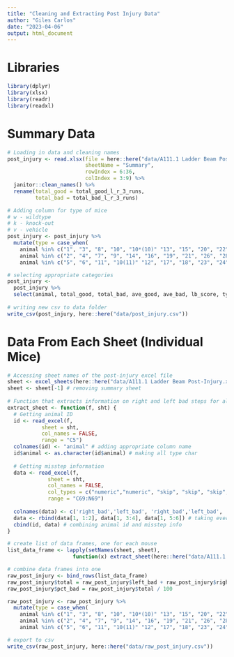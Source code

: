 ```yaml
---
title: "Cleaning and Extracting Post Injury Data"
author: "Giles Carlos"
date: "2023-04-06"
output: html_document
---
```


# Libraries

```r
library(dplyr)
library(xlsx)
library(readr)
library(readxl)
```

# Summary Data

```r
# Loading in data and cleaning names
post_injury <- read.xlsx(file = here::here("data/A111.1 Ladder Beam Post-Injury.xls"), 
                         sheetName = "Summary", 
                         rowIndex = 6:36, 
                         colIndex = 3:9) %>% 
  janitor::clean_names() %>% 
  rename(total_good = total_good_l_r_3_runs,
         total_bad = total_bad_l_r_3_runs)

# Adding column for type of mice
# w - wildtype
# k - knock-out
# v - vehicle
post_injury <- post_injury %>% 
  mutate(type = case_when(
    animal %in% c("1", "3", "8", "10", "10*(10)" "13", "15", "20", "22", "25", "27", "31", "32") ~ "w",
    animal %in% c("2", "4", "7", "9", "14", "16", "19", "21", "26", "28") ~ "k",
    animal %in% c("5", "6", "11", "10(11)" "12", "17", "18", "23", "24", "29", "30") ~ "v"))

# selecting appropriate categories
post_injury <- 
  post_injury %>% 
  select(animal, total_good, total_bad, ave_good, ave_bad, lb_score, type)
  
# writing new csv to data folder
write_csv(post_injury, here::here("data/post_injury.csv"))
```

# Data From Each Sheet (Individual Mice)

```r
# Accessing sheet names of the post-injury excel file
sheet <- excel_sheets(here::here("data/A111.1 Ladder Beam Post-Injury.xls"))
sheet <- sheet[-1] # removing summary sheet
  
# Function that extracts information on right and left bad steps for all three trials for all mice
extract_sheet <- function(f, sht) {
  # Getting animal ID
  id <- read_excel(f, 
           sheet = sht,
           col_names = FALSE,
           range = "C5")
  colnames(id) <- "animal" # adding appropriate column name
  id$animal <- as.character(id$animal) # making all type char
  
  # Getting misstep information
  data <- read_excel(f, 
             sheet = sht,
             col_names = FALSE,
             col_types = c("numeric","numeric", "skip", "skip", "skip", "numeric","numeric", "skip", "skip", "skip", "numeric","numeric"),
             range = "C69:N69")
  
  colnames(data) <- c('right_bad','left_bad', 'right_bad','left_bad', 'right_bad','left_bad') # renaming columns
  data <- rbind(data[1, 1:2], data[1, 3:4], data[1, 5:6]) # taking every two columns and appending them as rows
  cbind(id, data) # combining animal id and misstep info
}

# create list of data frames, one for each mouse
list_data_frame <- lapply(setNames(sheet, sheet), 
                     function(x) extract_sheet(here::here("data/A111.1 Ladder Beam Post-Injury.xls"), sht = x))

# combine data frames into one
raw_post_injury <- bind_rows(list_data_frame)
raw_post_injury$total = raw_post_injury$left_bad + raw_post_injury$right_bad
raw_post_injury$pct_bad = raw_post_injury$total / 100

raw_post_injury <- raw_post_injury %>% 
  mutate(type = case_when(
    animal %in% c("1", "3", "8", "10", "10*(10)" "13", "15", "20", "22", "25", "27", "31", "32") ~ "w",
    animal %in% c("2", "4", "7", "9", "14", "16", "19", "21", "26", "28") ~ "k",
    animal %in% c("5", "6", "11", "10(11)" "12", "17", "18", "23", "24", "29", "30") ~ "v"))

# export to csv
write_csv(raw_post_injury, here::here("data/raw_post_injury.csv"))
```





